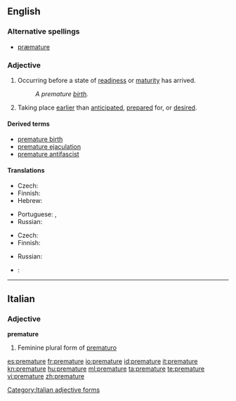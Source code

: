 ==English==
{{wikipedia}}

===Alternative spellings===
* [[præmature]] {{i|archaic}}

===Adjective===
{{en-adj}}

# Occurring before a state of [[readiness]] or [[maturity]] has arrived.
#: ''A premature [[birth]].''
# Taking place [[earlier]] than [[anticipated]], [[prepared]] for, or [[desired]].

====Derived terms====
* [[premature birth]]
* [[premature ejaculation]]
* [[premature antifascist]]

====Translations====
{{trans-top|occurring before a state of readiness or maturity}}
* Czech: {{t-|cs|předčasný}}
* Finnish: {{t-|fi|ennenaikainen}}
* Hebrew: {{t|he|טרם לבגרות|m|tr=terem le bagrut|sc=Hebr}}
{{trans-mid}}
* Portuguese: {{t-|pt|prematuro|m}}, {{t-|pt|prematura|f}}
* Russian: {{t|ru|преждевременный|tr=pr'ežd'evr'ém'ennyj}}
{{trans-bottom}}

{{trans-top|taking place earlier than anticipated}}
* Czech: {{t-|cs|předčasný}}
* Finnish: {{t-|fi|ennenaikainen}}
{{trans-mid}}
* Russian: {{t|ru|преждевременный|tr=pr'ežd'evr'ém'ennyj}}
{{trans-bottom}}

{{checktrans-top}}
* {{ttbc|Kurdish}}: {{ku-Arab|[[پێشوه‌خت]]}}
{{trans-bottom}}

----

==Italian==

===Adjective===
'''premature'''

# Feminine plural form of [[prematuro]]

[[Category:Italian adjective forms]]

[[es:premature]]
[[fr:premature]]
[[io:premature]]
[[id:premature]]
[[it:premature]]
[[kn:premature]]
[[hu:premature]]
[[ml:premature]]
[[ta:premature]]
[[te:premature]]
[[vi:premature]]
[[zh:premature]]